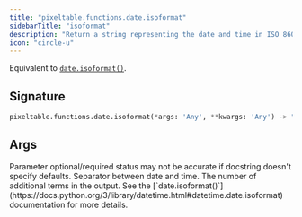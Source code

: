 ```yaml
---
title: "pixeltable.functions.date.isoformat"
sidebarTitle: "isoformat"
description: "Return a string representing the date and time in ISO 8601 format."
icon: "circle-u"
---
```

Equivalent to [`date.isoformat()`](https://docs.python.org/3/library/datetime.html#datetime.date.isoformat).


## Signature

```python
pixeltable.functions.date.isoformat(*args: 'Any', **kwargs: 'Any') -> "'exprs.FunctionCall'"
```

## Args

<Note>
Parameter optional/required status may not be accurate if docstring doesn't specify defaults.
</Note>

<ParamField path="sep" type="string" required>
  Separator between date and time.


</ParamField>

<ParamField path="timespec" type="string" required>
  The number of additional terms in the output. See the [`date.isoformat()`](https://docs.python.org/3/library/datetime.html#datetime.date.isoformat) documentation for more details.


</ParamField>

